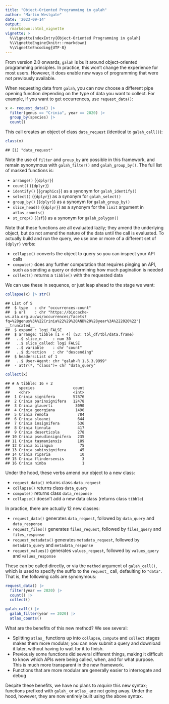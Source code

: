 ```yaml
---
title: "Object-Oriented Programming in galah"
author: "Martin Westgate"
date: '2023-09-14'
output:
  rmarkdown::html_vignette
vignette: >
  %\VignetteIndexEntry{Object-Oriented Programming in galah}
  %\VignetteEngine{knitr::rmarkdown}
  %\VignetteEncoding{UTF-8}
---
```



From version 2.0 onwards, `galah` is built around object-oriented programming 
principles. In practice, this won't change the experience for most users. 
However, it does enable new ways of programming that were not previously 
available. 

When requesting data from `galah`, you can now choose a different pipe opening
function depending on the type of data you want to collect. For example, if you
want to get occurrences, use `request_data()`:


```r
x <- request_data() |>
  filter(genus == "Crinia", year == 2020) |>
  group_by(species) |>
  count()
```
This call creates an object of class `data_request` (identical to `galah_call()`):


```r
class(x)
```

```
## [1] "data_request"
```

Note the use of `filter` and `group_by` are possible in this framework, and 
remain synonymous with `galah_filter()` and `galah_group_by()`. The full list of 
masked functions is: 

- `arrange()` (`{dplyr}`)
- `count()` (`{dplyr}`)
- `identify()` (`{graphics}`) as a synonym for `galah_identify()`
- `select()` (`{dplyr}`) as a synonym for `galah_select()`
- `group_by()` (`{dplyr}`) as a synonym for `galah_group_by()`
- `slice_head()` (`{dplyr}`) as a synonym for the `limit` argument in `atlas_counts()`
- `st_crop()` (`{sf}`) as a synonym for `galah_polygon()`

Note that these functions are all evaluated lazily; they amend the underlying 
object, but do not amend the nature of the data until the call is evaluated.
To actually build and run the query, we use one or more of a different set of
 `{dplyr}` verbs:

- `collapse()` converts the object to query so you can inspect your API calls
- `compute()` does any further computation that requires pinging an API, such
  as sending a query or determining how much pagination is needed
- `collect()` returns a `tibble()` with the requested data

We can use these in sequence, or just leap ahead to the stage we want:


```r
collapse(x) |> str()
```

```
## List of 5
##  $ type   : chr "occurrences-count"
##  $ url    : chr "https://biocache-ws.ala.org.au/ws/occurrences/facets?fq=%28genus%3A%22Crinia%22%29%20AND%20%28year%3A%222020%22"| __truncated__
##  $ expand : logi FALSE
##  $ arrange: tibble [1 × 4] (S3: tbl_df/tbl/data.frame)
##   ..$ slice_n     : num 30
##   ..$ slice_called: logi FALSE
##   ..$ variable    : chr "count"
##   ..$ direction   : chr "descending"
##  $ headers:List of 1
##   ..$ User-Agent: chr "galah-R 1.5.3.9999"
##  - attr(*, "class")= chr "data_query"
```

```r
collect(x)
```

```
## # A tibble: 16 × 2
##    species                 count
##    <chr>                   <int>
##  1 Crinia signifera        57876
##  2 Crinia parinsignifera   12478
##  3 Crinia glauerti          3090
##  4 Crinia georgiana         1490
##  5 Crinia remota             784
##  6 Crinia sloanei            644
##  7 Crinia insignifera        536
##  8 Crinia tinnula            417
##  9 Crinia deserticola        278
## 10 Crinia pseudinsignifera   235
## 11 Crinia tasmaniensis       189
## 12 Crinia bilingua            75
## 13 Crinia subinsignifera      45
## 14 Crinia riparia             10
## 15 Crinia flindersensis        3
## 16 Crinia nimba                1
```

Under the hood, these verbs amend our object to a new class:

- `request_data()` returns class `data_request`
- `collapse()` returns class `data_query`
- `compute()` returns class `data_response`
- `collapse()` doesn't add a new data class (returns class `tibble`)

In practice, there are actually 12 new classes:

- `request_data()` generates `data_request`, followed by `data_query` and `data_response`
- `request_files()` generates `files_request`, followed by `files_query` and `files_response`
- `request_metadata()` generates `metadata_request`, followed by `metadata_query` and `metadata_response`
- `request_values()` generates `values_request`, followed by `values_query` and `values_response`

These can be called directly, or via the `method` argument of `galah_call()`, 
which is used to specify the suffix to the `request_` call, defaulting to 
`"data"`. That is, the following calls are synonymous:


```r
request_data() |>
  filter(year == 2020) |>
  count() |>
  collect()

galah_call() |>
  galah_filter(year == 2020) |>
  atlas_counts()
```

What are the benefits of this new method? We see several:

- Splitting `atlas_` functions up into `collapse`, `compute` and `collect` stages
  makes them more modular; you can now submit a query and download it later,
  without having to wait for it to finish.
- Previously some functions did several different things, making it difficult
  to know which APIs were being called, when, and for what purpose. This is 
  much more transparent in the new framework.
- Functions that are more modular are generally easier to interrogate and debug
  
Despite these benefits, we have no plans to _require_ this new syntax; functions
prefixed with `galah_` or `atlas_` are not going away. Under the hood, however,
they are now entirely built using the above syntax.
